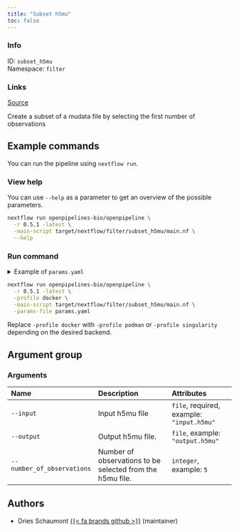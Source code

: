 ```yaml
---
title: "Subset h5mu"
toc: false
---
```


::: {.column-margin}

### Info

ID: `subset_h5mu`  
Namespace: `filter`

### Links
[Source](https://github.com/openpipelines-bio/openpipeline/blob/main/src/filter/subset_h5mu){.btn-action .btn-sm .btn-info .btn role="button"}

:::

Create a subset of a mudata file by selecting the first number of observations


## Example commands

You can run the pipeline using `nextflow run`.

### View help

You can use `--help` as a parameter to get an overview of the possible parameters.

```bash
nextflow run openpipelines-bio/openpipeline \
  -r 0.5.1 -latest \
  -main-script target/nextflow/filter/subset_h5mu/main.nf \
  --help
```

### Run command

<details>
<summary>Example of `params.yaml`</summary>
```yaml
# Arguments
input: # please fill in - example: "input.h5mu"
modality: "rna"
# output: "$id.$key.output.h5mu"
# number_of_observations: 5

# Nextflow input-output arguments
publish_dir: # please fill in - example: "output/"
# param_list: "my_params.yaml"
```
</details>

```bash
nextflow run openpipelines-bio/openpipeline \
  -r 0.5.1 -latest \
  -profile docker \
  -main-script target/nextflow/filter/subset_h5mu/main.nf \
  -params-file params.yaml
```

:::{.callout-note}
Replace `-profile docker` with `-profile podman` or `-profile singularity` depending on the desired backend.
:::

## Argument group

### Arguments

|Name                       |Description                                               |Attributes                                |
|:--------------------------|:---------------------------------------------------------|:-----------------------------------------|
|`--input`                  |Input h5mu file                                           |`file`, required, example: `"input.h5mu"` |
|`--output`                 |Output h5mu file.                                         |`file`, example: `"output.h5mu"`          |
|`--number_of_observations` |Number of observations to be selected from the h5mu file. |`integer`, example: `5`                   |

## Authors

  * Dries Schaumont [{{< fa brands github >}}](https://github.com/DriesSchaumont) (maintainer)
